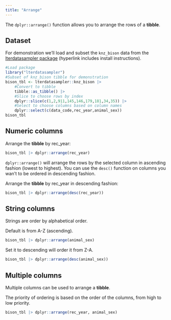 ```yaml
---
title: "Arrange"
---
```


The `dplyr::arrange()` function allows you to arrange the rows of a __tibble__.

## Dataset

For demonstration we'll load and subset the `knz_bison` data from the [lterdatasampler package](/datasets/lterdatasampler.qmd) (hyperlink includes install instructions).

```r
#Load package
library("lterdatasampler")
#Subset of knz_bison tibble for demonstration
bison_tbl <- lterdatasampler::knz_bison |>
    #Convert to tibble
    tibble::as_tibble() |>
    #Slice to choose rows by index
    dplyr::slice(c(1,2,911,145,146,179,181,34,35)) |>
    #Select to choose columns based on column names
    dplyr::select(c(data_code,rec_year,animal_sex))
bison_tbl
```

## Numeric columns

Arrange the __tibble__ by rec_year:

```r
bison_tbl |> dplyr::arrange(rec_year)
```

`dplyr::arrange()` will arrange the rows by the selected column in ascending fashion (lowest to highest). You can use the `desc()` function on columns you wan't to be ordered in descending fashion.

Arrange the __tibble__ by rec_year in descending fashion:

```r
bison_tbl |> dplyr::arrange(desc(rec_year))
```

## String columns

Strings are order by alphabetical order.

Default is from A-Z (ascending).

```r
bison_tbl |> dplyr::arrange(animal_sex)
```

Set it to descending will order it from Z-A.

```r
bison_tbl |> dplyr::arrange(desc(animal_sex))
```

## Multiple columns

Multiple columns can be used to arrange a __tibble__.

The priority of ordering is based on the order of the columns, from high to low priority.

```r
bison_tbl |> dplyr::arrange(rec_year, animal_sex)
```